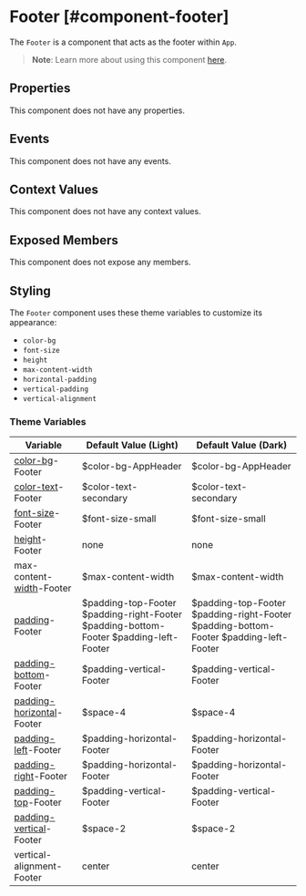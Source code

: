 
# Footer [#component-footer]

The `Footer` is a component that acts as the footer within `App`.

> **Note**: Learn more about using this component [here](../learning/app-component).

## Properties

This component does not have any properties.

## Events

This component does not have any events.

## Context Values

This component does not have any context values.

## Exposed Members

This component does not expose any members.

## Styling

The `Footer` component uses these theme variables to customize its appearance:

- `color-bg`
- `font-size`
- `height`
- `max-content-width`
- `horizontal-padding`
- `vertical-padding`
- `vertical-alignment`

### Theme Variables

| Variable | Default Value (Light) | Default Value (Dark) |
| --- | --- | --- |
| [color-bg](../styles-and-themes/common-units/#color-values)-Footer | $color-bg-AppHeader | $color-bg-AppHeader |
| [color-text](../styles-and-themes/common-units/#color-values)-Footer | $color-text-secondary | $color-text-secondary |
| [font-size](../styles-and-themes/common-units/#size-values)-Footer | $font-size-small | $font-size-small |
| [height](../styles-and-themes/common-units/#size-values)-Footer | <GrayText>none</GrayText> | <GrayText>none</GrayText> |
| max-content-[width](../styles-and-themes/common-units/#size-values)-Footer | $max-content-width | $max-content-width |
| [padding](../styles-and-themes/common-units/#size-values)-Footer | $padding-top-Footer $padding-right-Footer $padding-bottom-Footer $padding-left-Footer | $padding-top-Footer $padding-right-Footer $padding-bottom-Footer $padding-left-Footer |
| [padding-bottom](../styles-and-themes/common-units/#size-values)-Footer | $padding-vertical-Footer | $padding-vertical-Footer |
| [padding-horizontal](../styles-and-themes/common-units/#size-values)-Footer | $space-4 | $space-4 |
| [padding-left](../styles-and-themes/common-units/#size-values)-Footer | $padding-horizontal-Footer | $padding-horizontal-Footer |
| [padding-right](../styles-and-themes/common-units/#size-values)-Footer | $padding-horizontal-Footer | $padding-horizontal-Footer |
| [padding-top](../styles-and-themes/common-units/#size-values)-Footer | $padding-vertical-Footer | $padding-vertical-Footer |
| [padding-vertical](../styles-and-themes/common-units/#size-values)-Footer | $space-2 | $space-2 |
| vertical-alignment-Footer | center | center |

